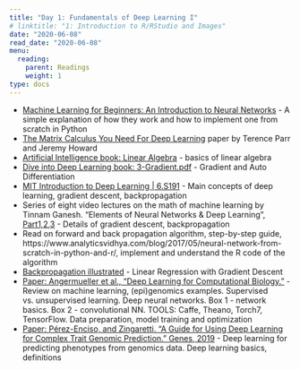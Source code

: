 ```yaml
---
title: "Day 1: Fundamentals of Deep Learning I"
# linktitle: "1: Introduction to R/RStudio and Images"
date: "2020-06-08"
read_date: "2020-06-08"
menu:
  reading:
    parent: Readings
    weight: 1
type: docs
---
```


- [Machine Learning for Beginners: An Introduction to Neural Networks](https://victorzhou.com/blog/intro-to-neural-networks/) - A simple explanation of how they work and how to implement one from scratch in Python
- [The Matrix Calculus You Need For Deep Learning](http://parrt.cs.usfca.edu/doc/matrix-calculus/index.html) paper by Terence Parr and Jeremy Howard
- [Artificial Intelligence book: Linear Algebra](https://leonardoaraujosantos.gitbooks.io/artificial-inteligence/linear_algebra.html) - basics of linear algebra
- [Dive into Deep Learning book: 3-Gradient.pdf](https://github.com/d2l-ai/berkeley-stat-157/tree/master/slides/1_29) - Gradient and Auto Differentiation
- [MIT Introduction to Deep Learning | 6.S191](https://youtu.be/njKP3FqW3Sk) - Main concepts of deep learning, gradient descent, backpropagation
- Series of eight video lectures on the math of machine learning by Tinnam Ganesh. "Elements of Neural Networks & Deep Learning", [Part1,2,3](https://gigadom.in/2019/01/10/my-presentations-on-elements-of-neural-networks-deep-learning-part123/) - Details of gradient descent, backpropagation
- Read on forward and back propagation algorithm, step-by-step guide, https://www.analyticsvidhya.com/blog/2017/05/neural-network-from-scratch-in-python-and-r/, implement and understand the R code of the algorithm
- [Backpropagation illustrated](https://remykarem.github.io/backpropagation-demo/) - Linear Regression with Gradient Descent
- [Paper: Angermueller et al., “Deep Learning for Computational Biology.”](https://doi.org/10.15252/msb.20156651) - Review on machine learning, (epi)genomics examples. Supervised vs. unsupervised learning. Deep neural networks. Box 1 - network basics. Box 2 - convolutional NN. TOOLS: Caffe, Theano, Torch7, TensorFlow. Data preparation, model training and optimization
- [Paper: Pérez-Enciso, and Zingaretti. “A Guide for Using Deep Learning for Complex Trait Genomic Prediction.” Genes, 2019](https://doi.org/10.3390/genes10070553) - Deep learning for predicting phenotypes from genomics data. Deep learning basics, definitions
